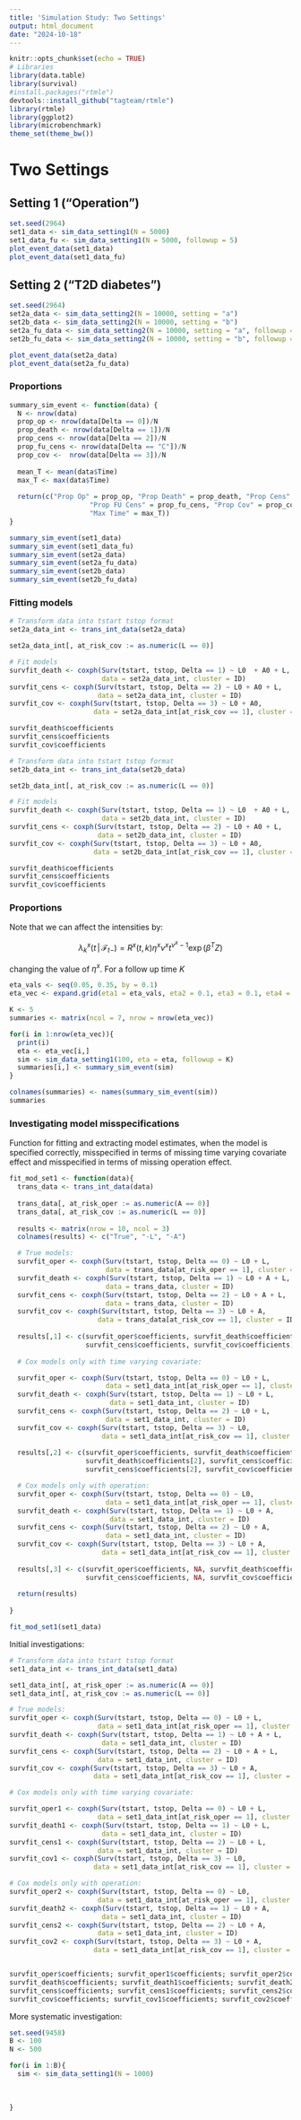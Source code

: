 ```yaml
---
title: 'Simulation Study: Two Settings'
output: html_document
date: "2024-10-18"
---
```


```r
knitr::opts_chunk$set(echo = TRUE)
# Libraries
library(data.table)
library(survival)
#install.packages("rtmle")
devtools::install_github("tagteam/rtmle")
library(rtmle)
library(ggplot2)
library(microbenchmark)
theme_set(theme_bw())
```

# Two Settings

## Setting 1 ("Operation")

```r
set.seed(2964)
set1_data <- sim_data_setting1(N = 5000)
set1_data_fu <- sim_data_setting1(N = 5000, followup = 5)
plot_event_data(set1_data)
plot_event_data(set1_data_fu)
```

## Setting 2 ("T2D diabetes")

```r
set.seed(2964)
set2a_data <- sim_data_setting2(N = 10000, setting = "a")
set2b_data <- sim_data_setting2(N = 10000, setting = "b")
set2a_fu_data <- sim_data_setting2(N = 10000, setting = "a", followup = 5)
set2b_fu_data <- sim_data_setting2(N = 10000, setting = "b", followup = 5)
```


```r
plot_event_data(set2a_data)
plot_event_data(set2a_fu_data)
```


### Proportions

```r
summary_sim_event <- function(data) {
  N <- nrow(data)
  prop_op <- nrow(data[Delta == 0])/N
  prop_death <- nrow(data[Delta == 1])/N
  prop_cens <- nrow(data[Delta == 2])/N
  prop_fu_cens <- nrow(data[Delta == "C"])/N
  prop_cov <-  nrow(data[Delta == 3])/N
  
  mean_T <- mean(data$Time)
  max_T <- max(data$Time)
  
  return(c("Prop Op" = prop_op, "Prop Death" = prop_death, "Prop Cens" = prop_cens, 
                    "Prop FU Cens" = prop_fu_cens, "Prop Cov" = prop_cov, "Mean Time" = mean_T, 
                    "Max Time" = max_T))
}
```

```r
summary_sim_event(set1_data)
summary_sim_event(set1_data_fu)
summary_sim_event(set2a_data)
summary_sim_event(set2a_fu_data)
summary_sim_event(set2b_data)
summary_sim_event(set2b_fu_data)
```

### Fitting models


```r
# Transform data into tstart tstop format
set2a_data_int <- trans_int_data(set2a_data)

set2a_data_int[, at_risk_cov := as.numeric(L == 0)]

# Fit models
survfit_death <- coxph(Surv(tstart, tstop, Delta == 1) ~ L0  + A0 + L, 
                       data = set2a_data_int, cluster = ID)
survfit_cens <- coxph(Surv(tstart, tstop, Delta == 2) ~ L0 + A0 + L, 
                      data = set2a_data_int, cluster = ID)
survfit_cov <- coxph(Surv(tstart, tstop, Delta == 3) ~ L0 + A0, 
                     data = set2a_data_int[at_risk_cov == 1], cluster = ID)

survfit_death$coefficients 
survfit_cens$coefficients 
survfit_cov$coefficients
```

```r
# Transform data into tstart tstop format
set2b_data_int <- trans_int_data(set2b_data)

set2b_data_int[, at_risk_cov := as.numeric(L == 0)]

# Fit models
survfit_death <- coxph(Surv(tstart, tstop, Delta == 1) ~ L0  + A0 + L, 
                       data = set2b_data_int, cluster = ID)
survfit_cens <- coxph(Surv(tstart, tstop, Delta == 2) ~ L0 + A0 + L, 
                      data = set2b_data_int, cluster = ID)
survfit_cov <- coxph(Surv(tstart, tstop, Delta == 3) ~ L0 + A0, 
                     data = set2b_data_int[at_risk_cov == 1], cluster = ID)

survfit_death$coefficients 
survfit_cens$coefficients 
survfit_cov$coefficients
```


### Proportions

Note that we can affect the intensities by:

$$\lambda^x_k(t\, \vert \, \mathcal{F}_{t-}) =  R^x(t,k)  \eta^x \nu^x t^{\nu^x - 1} 
 \exp(\beta^T Z)$$

changing the value of $\eta^x$. For a follow up time $K$ 

```r
eta_vals <- seq(0.05, 0.35, by = 0.1)
eta_vec <- expand.grid(eta1 = eta_vals, eta2 = 0.1, eta3 = 0.1, eta4 = eta_vals)

K <- 5
summaries <- matrix(ncol = 7, nrow = nrow(eta_vec))

for(i in 1:nrow(eta_vec)){
  print(i)
  eta <- eta_vec[i,]
  sim <- sim_data_setting1(100, eta = eta, followup = K)
  summaries[i,] <- summary_sim_event(sim)
}

colnames(summaries) <- names(summary_sim_event(sim))
summaries
```

### Investigating model misspecifications

Function for fitting and extracting model estimates, when the model is specified correctly, misspecified in terms of missing time varying covariate effect and misspecified in terms of missing operation effect.  

```r
fit_mod_set1 <- function(data){
  trans_data <- trans_int_data(data)
  
  trans_data[, at_risk_oper := as.numeric(A == 0)]
  trans_data[, at_risk_cov := as.numeric(L == 0)]
  
  results <- matrix(nrow = 10, ncol = 3)
  colnames(results) <- c("True", "-L", "-A")

  # True models:
  survfit_oper <- coxph(Surv(tstart, tstop, Delta == 0) ~ L0 + L, 
                        data = trans_data[at_risk_oper == 1], cluster = ID)
  survfit_death <- coxph(Surv(tstart, tstop, Delta == 1) ~ L0 + A + L, 
                        data = trans_data, cluster = ID)
  survfit_cens <- coxph(Surv(tstart, tstop, Delta == 2) ~ L0 + A + L, 
                        data = trans_data, cluster = ID)
  survfit_cov <- coxph(Surv(tstart, tstop, Delta == 3) ~ L0 + A, 
                      data = trans_data[at_risk_cov == 1], cluster = ID)
  
  results[,1] <- c(survfit_oper$coefficients, survfit_death$coefficients, 
                   survfit_cens$coefficients, survfit_cov$coefficients)
  
  # Cox models only with time varying covariate:

  survfit_oper <- coxph(Surv(tstart, tstop, Delta == 0) ~ L0 + L, 
                        data = set1_data_int[at_risk_oper == 1], cluster = ID)
  survfit_death <- coxph(Surv(tstart, tstop, Delta == 1) ~ L0 + L, 
                         data = set1_data_int, cluster = ID)
  survfit_cens <- coxph(Surv(tstart, tstop, Delta == 2) ~ L0 + L, 
                        data = set1_data_int, cluster = ID)
  survfit_cov <- coxph(Surv(tstart, tstop, Delta == 3) ~ L0, 
                       data = set1_data_int[at_risk_cov == 1], cluster = ID)
  
  results[,2] <- c(survfit_oper$coefficients, survfit_death$coefficients[1], NA, 
                   survfit_death$coefficients[2], survfit_cens$coefficients[1], NA, 
                   survfit_cens$coefficients[2], survfit_cov$coefficients, NA)

  # Cox models only with operation:
  survfit_oper <- coxph(Surv(tstart, tstop, Delta == 0) ~ L0, 
                        data = set1_data_int[at_risk_oper == 1], cluster = ID)
  survfit_death <- coxph(Surv(tstart, tstop, Delta == 1) ~ L0 + A, 
                         data = set1_data_int, cluster = ID)
  survfit_cens <- coxph(Surv(tstart, tstop, Delta == 2) ~ L0 + A, 
                        data = set1_data_int, cluster = ID)
  survfit_cov <- coxph(Surv(tstart, tstop, Delta == 3) ~ L0 + A, 
                       data = set1_data_int[at_risk_cov == 1], cluster = ID)
  
  results[,3] <- c(survfit_oper$coefficients, NA, survfit_death$coefficients, NA,
                   survfit_cens$coefficients, NA, survfit_cov$coefficients)
  
  return(results)
  
}

fit_mod_set1(set1_data)
```

Initial investigations:

```r
# Transform data into tstart tstop format
set1_data_int <- trans_int_data(set1_data)

set1_data_int[, at_risk_oper := as.numeric(A == 0)]
set1_data_int[, at_risk_cov := as.numeric(L == 0)]

# True models:
survfit_oper <- coxph(Surv(tstart, tstop, Delta == 0) ~ L0 + L, 
                      data = set1_data_int[at_risk_oper == 1], cluster = ID)
survfit_death <- coxph(Surv(tstart, tstop, Delta == 1) ~ L0 + A + L, 
                       data = set1_data_int, cluster = ID)
survfit_cens <- coxph(Surv(tstart, tstop, Delta == 2) ~ L0 + A + L, 
                      data = set1_data_int, cluster = ID)
survfit_cov <- coxph(Surv(tstart, tstop, Delta == 3) ~ L0 + A, 
                     data = set1_data_int[at_risk_cov == 1], cluster = ID)

# Cox models only with time varying covariate:

survfit_oper1 <- coxph(Surv(tstart, tstop, Delta == 0) ~ L0 + L, 
                      data = set1_data_int[at_risk_oper == 1], cluster = ID)
survfit_death1 <- coxph(Surv(tstart, tstop, Delta == 1) ~ L0 + L, 
                       data = set1_data_int, cluster = ID)
survfit_cens1 <- coxph(Surv(tstart, tstop, Delta == 2) ~ L0 + L, 
                      data = set1_data_int, cluster = ID)
survfit_cov1 <- coxph(Surv(tstart, tstop, Delta == 3) ~ L0, 
                     data = set1_data_int[at_risk_cov == 1], cluster = ID)

# Cox models only with operation:
survfit_oper2 <- coxph(Surv(tstart, tstop, Delta == 0) ~ L0, 
                      data = set1_data_int[at_risk_oper == 1], cluster = ID)
survfit_death2 <- coxph(Surv(tstart, tstop, Delta == 1) ~ L0 + A, 
                       data = set1_data_int, cluster = ID)
survfit_cens2 <- coxph(Surv(tstart, tstop, Delta == 2) ~ L0 + A, 
                      data = set1_data_int, cluster = ID)
survfit_cov2 <- coxph(Surv(tstart, tstop, Delta == 3) ~ L0 + A, 
                     data = set1_data_int[at_risk_cov == 1], cluster = ID)


survfit_oper$coefficients; survfit_oper1$coefficients; survfit_oper2$coefficients
survfit_death$coefficients; survfit_death1$coefficients; survfit_death2$coefficients
survfit_cens$coefficients; survfit_cens1$coefficients; survfit_cens2$coefficients
survfit_cov$coefficients; survfit_cov1$coefficients; survfit_cov2$coefficients

```

More systematic investigation:

```r
set.seed(9458)
B <- 100
N <- 500

for(i in 1:B){
  sim <- sim_data_setting1(N = 1000)
  
  
  
}
```


































